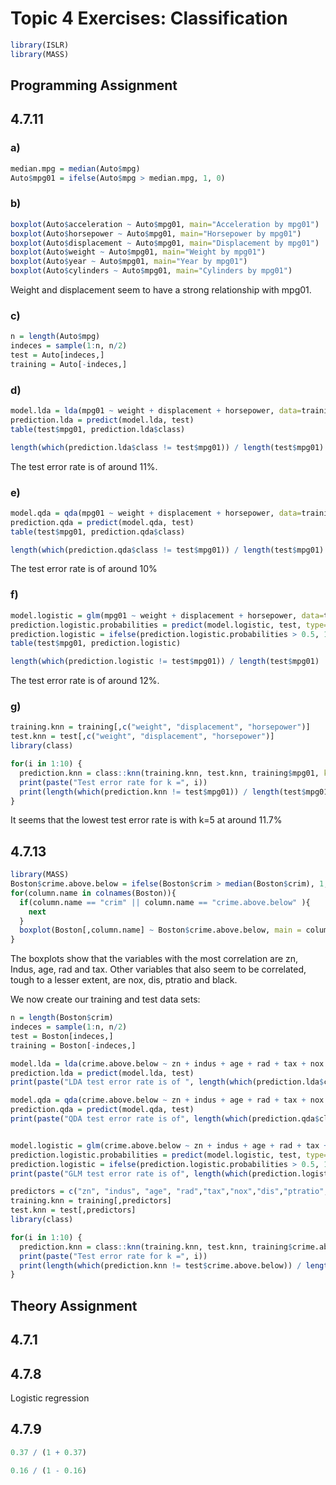 # Topic 4 Exercises: Classification


```r
library(ISLR)
library(MASS)
```


## Programming Assignment

## 4.7.11

### a)
```r
median.mpg = median(Auto$mpg)
Auto$mpg01 = ifelse(Auto$mpg > median.mpg, 1, 0)
```

### b)

```r
boxplot(Auto$acceleration ~ Auto$mpg01, main="Acceleration by mpg01")
boxplot(Auto$horsepower ~ Auto$mpg01, main="Horsepower by mpg01")
boxplot(Auto$displacement ~ Auto$mpg01, main="Displacement by mpg01")
boxplot(Auto$weight ~ Auto$mpg01, main="Weight by mpg01")
boxplot(Auto$year ~ Auto$mpg01, main="Year by mpg01")
boxplot(Auto$cylinders ~ Auto$mpg01, main="Cylinders by mpg01")
```

Weight and displacement seem to have a strong relationship with mpg01.

### c)

```r
n = length(Auto$mpg)
indeces = sample(1:n, n/2)
test = Auto[indeces,]
training = Auto[-indeces,]
```

### d)

```r
model.lda = lda(mpg01 ~ weight + displacement + horsepower, data=training)
prediction.lda = predict(model.lda, test)
table(test$mpg01, prediction.lda$class)
```

```r
length(which(prediction.lda$class != test$mpg01)) / length(test$mpg01)
```

The test error rate is of around 11%.

### e)

```r
model.qda = qda(mpg01 ~ weight + displacement + horsepower, data=training)
prediction.qda = predict(model.qda, test)
table(test$mpg01, prediction.qda$class)
```


```r
length(which(prediction.qda$class != test$mpg01)) / length(test$mpg01)
```

The test error rate is of around 10%

### f)

```r
model.logistic = glm(mpg01 ~ weight + displacement + horsepower, data=training, family="binomial")
prediction.logistic.probabilities = predict(model.logistic, test, type="response")
prediction.logistic = ifelse(prediction.logistic.probabilities > 0.5, 1, 0)
table(test$mpg01, prediction.logistic)
```
```r
length(which(prediction.logistic != test$mpg01)) / length(test$mpg01)
```
The test error rate is of around 12%.

### g)

```r
training.knn = training[,c("weight", "displacement", "horsepower")]
test.knn = test[,c("weight", "displacement", "horsepower")]
library(class)

for(i in 1:10) {
  prediction.knn = class::knn(training.knn, test.knn, training$mpg01, k=i)
  print(paste("Test error rate for k =", i))
  print(length(which(prediction.knn != test$mpg01)) / length(test$mpg01))
}
```
It seems that the lowest test error rate is with k=5 at around 11.7%

## 4.7.13

```r
library(MASS)
Boston$crime.above.below = ifelse(Boston$crim > median(Boston$crim), 1, 0)
for(column.name in colnames(Boston)){
  if(column.name == "crim" || column.name == "crime.above.below" ){
    next
  }
  boxplot(Boston[,column.name] ~ Boston$crime.above.below, main = column.name)
}
```

The boxplots show that the variables with the most correlation are zn, Indus, age, rad and tax. Other variables that also seem to be correlated, tough to a lesser extent, are nox, dis, ptratio and black.

We now create our training and test data sets:

```r
n = length(Boston$crim)
indeces = sample(1:n, n/2)
test = Boston[indeces,]
training = Boston[-indeces,]
```


```r
model.lda = lda(crime.above.below ~ zn + indus + age + rad + tax + nox + dis + ptratio + black, data=training)
prediction.lda = predict(model.lda, test)
print(paste("LDA test error rate is of ", length(which(prediction.lda$class != test$crime.above.below)) / length(test$crime.above.below)))

model.qda = qda(crime.above.below ~ zn + indus + age + rad + tax + nox + dis + ptratio + black, data=training)
prediction.qda = predict(model.qda, test)
print(paste("QDA test error rate is of", length(which(prediction.qda$class != test$crime.above.below)) / length(test$crime.above.below)))


model.logistic = glm(crime.above.below ~ zn + indus + age + rad + tax + nox + dis + ptratio + black, data=training, family="binomial")
prediction.logistic.probabilities = predict(model.logistic, test, type="response")
prediction.logistic = ifelse(prediction.logistic.probabilities > 0.5, 1, 0)
print(paste("GLM test error rate is of", length(which(prediction.logistic != test$crime.above.below)) / length(test$crime.above.below)))

predictors = c("zn", "indus", "age", "rad","tax","nox","dis","ptratio","black")
training.knn = training[,predictors]
test.knn = test[,predictors]
library(class)

for(i in 1:10) {
  prediction.knn = class::knn(training.knn, test.knn, training$crime.above.below, k=i)
  print(paste("Test error rate for k =", i))
  print(length(which(prediction.knn != test$crime.above.below)) / length(test$crime.above.below))
}

```


## Theory Assignment

## 4.7.1


## 4.7.8

Logistic regression



## 4.7.9


```r
0.37 / (1 + 0.37)
```

```r
0.16 / (1 - 0.16)
```

